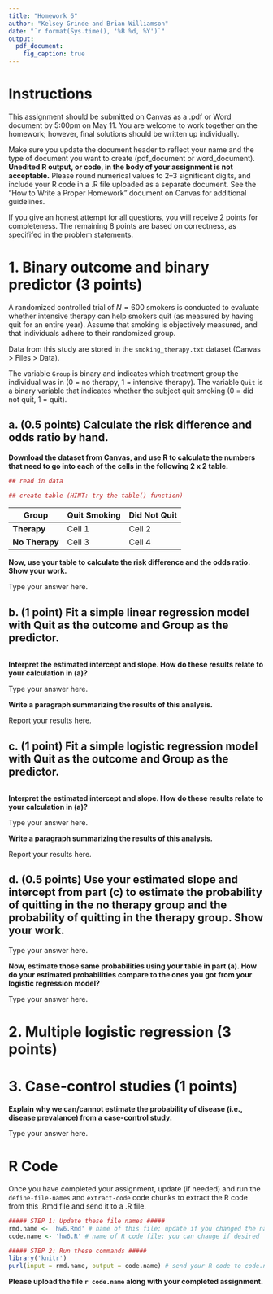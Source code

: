 ```yaml
---
title: "Homework 6"
author: "Kelsey Grinde and Brian Williamson"
date: "`r format(Sys.time(), '%B %d, %Y')`"
output: 
  pdf_document:
    fig_caption: true
---
```


# Instructions

This assignment should be submitted on Canvas as a .pdf or Word document by 5:00pm on May 11. You are welcome to work together on the homework; however, final solutions should be written up individually. 

Make sure you update the document header to reflect your name and the type of document you want to create (pdf_document or word_document). **Unedited R output, or code, in the body of your assignment is not acceptable.** Please round numerical values to 2--3 significant digits, and include your R code in a .R file uploaded as a separate document. See the "How to Write a Proper Homework" document on Canvas for additional guidelines.  

If you give an honest attempt for all questions, you will receive 2 points for completeness. The remaining 8 points are based on correctness, as specififed in the problem statements.

# 1. Binary outcome and binary predictor (3 points) 

A randomized controlled trial of $N = 600$ smokers is conducted to evaluate whether intensive therapy can help smokers quit (as measured by having quit for an entire year). Assume that smoking is objectively measured, and that individuals adhere to their randomized group.

Data from this study are stored in the `smoking_therapy.txt` dataset (Canvas > Files > Data).

The variable `Group` is binary and indicates which treatment group the individual was in (0 = no therapy, 1 = intensive therapy). The variable `Quit` is a binary variable that indicates whether the subject quit smoking (0 = did not quit, 1 = quit).

## a. (0.5 points) Calculate the risk difference and odds ratio by hand.

**Download the dataset from Canvas, and use R to calculate the numbers that need to go into each of the cells in the following 2 x 2 table.**

```r
## read in data

## create table (HINT: try the table() function)

```


**Group**      | **Quit Smoking** | **Did Not Quit** 
-------------- | ---------------- | -----------------
**Therapy **   | Cell 1           | Cell 2
**No Therapy** | Cell 3           | Cell 4
 

**Now, use your table to calculate the risk difference and the odds ratio. Show your work.**

Type your answer here.

## b. (1 point) Fit a simple linear regression model with Quit as the outcome and Group as the predictor. 

```r

```

**Interpret the estimated intercept and slope. How do these results relate to your calculation in (a)?**

Type your answer here.

**Write a paragraph summarizing the results of this analysis.**

Report your results here.


## c. (1 point) Fit a simple logistic regression model with Quit as the outcome and Group as the predictor. 

```r

```

**Interpret the estimated intercept and slope. How do these results relate to your calculation in (a)?**

Type your answer here.

**Write a paragraph summarizing the results of this analysis.**

Report your results here.

## d. (0.5 points) Use your estimated slope and intercept from part (c) to estimate the probability of quitting in the no therapy group and the probability of quitting in the therapy group. Show your work.

Type your answer here.

**Now, estimate those same probabilities using your table in part (a). How do your estimated probabilities compare to the ones you got from your logistic regression model?**

Type your answer here.

\newpage

# 2. Multiple logistic regression (3 points)

\newpage

# 3. Case-control studies (1 points)

**Explain why we can/cannot estimate the probability of disease (i.e., disease prevalance) from a case-control study.**

Type your answer here.

\newpage

# R Code

Once you have completed your assignment, update (if needed) and run the `define-file-names` and `extract-code` code chunks to extract the R code from this .Rmd file and send it to a .R file. 

```r
##### STEP 1: Update these file names #####
rmd.name <- 'hw6.Rmd' # name of this file; update if you changed the name of this file
code.name <- 'hw6.R' # name of R code file; you can change if desired
```

```r
##### STEP 2: Run these commands #####
library('knitr') 
purl(input = rmd.name, output = code.name) # send your R code to code.name 
```

**Please upload the file `r code.name` along with your completed assignment.**
